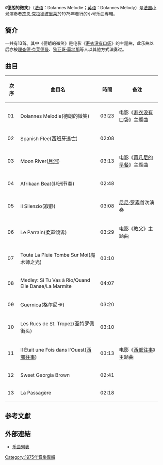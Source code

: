 {{unreferenced|time=2015-08-14T12:50:20+00:00}}
{{Album infobox 
|  Name        = 德朗的微笑
|  Type        = [[專輯|專輯]]
|  Artist      = [[杰恩·克拉德波里莱|杰恩·克拉德波里莱]]
|  Cover       = 
|  Size        = 
|  Released    = 1975年
|  Recorded    =
|  Genre       = [[流行音樂|流行音樂]]
|  Length      = 
|  Label       = 
|  Producer    = [[奥利维尔·杜桑|奥利维尔·杜桑]]
|  Reviews     =
|  Last album  = 
|  Next album  = 《[[海的协奏曲|海的协奏曲]]》（1976年）
}}
《'''德朗的微笑'''》（[[法语|法语]]：Dolannes Melodie；[[英语|英语]]：Dolannes Melody）是[[法国|法国]][[小号|小号]]演奏者[[杰恩·克拉德波里莱|杰恩·克拉德波里莱]]於1975年發行的小号乐曲專輯。

== 簡介 ==
一共有13首。其中《德朗的微笑》是电影《[[寿衣没有口袋|寿衣没有口袋]]》的主题曲，此乐曲以后亦被[[理查德·克莱德曼|理查德·克莱德曼]]、[[狄亚哥·莫地那|狄亚哥·莫地那]]等人以其他方式演奏过。

== 曲目 ==
{| class="wikitable sortable"
|-
!次序
!曲目名
!時間
!备注
|-
| 01 || Dolannes Melodie(德朗的微笑) || 03:23 || 电影《[[寿衣没有口袋|寿衣没有口袋]]》主题曲
|-
| 02 || Spanish Flee(西班牙逃亡) || 02:08 || 
|-
| 03 || Moon River([[月河_(歌曲)|月河]]) || 03:13 || 电影《[[蒂凡尼的早餐|蒂凡尼的早餐]]》主题曲
|-
| 04 || Afrikaan Beat(非洲节奏) || 02:48 || 
|-
| 05 || Il Silenzio(寂静) || 03:08 || [[尼尼·罗素|尼尼·罗素]]首次演奏
|-
| 06 || Le Parrain(柔声倾诉) || 03:29 || 电影《[[教父_(电影)|教父]]》主题曲
|-
| 07 || Toute La Pluie Tombe Sur Moi(魔术师之光) || 03:10 || 
|-
| 08 || Medley: Si Tu Vas à Rio/Quand Elle Danse/La Marmite || 04:07 ||  
|-
| 09 || Guernica(格尔尼卡) || 03:20 || 
|-
| 10 || Les Rues de St. Tropez(圣特罗佩街头) || 03:10 ||
|-
| 11 || Il Était une Fois dans l'Ouest([[西部往事|西部往事]]) || 03:13 || 电影《[[西部往事|西部往事]]》主题曲
|-
| 12 || Sweet Georgia Brown || 02:41 || 
|-
| 13 || La Passagère || 02:18 || 
|}

== 参考文獻 ==
{{reflist}}

== 外部連結 ==
*[http://www.xiami.com/album/120642 乐曲列表] {{Wayback|url=http://www.xiami.com/album/120642 |date=20160305220239 }}

[[Category:1975年音樂專輯|Category:1975年音樂專輯]]